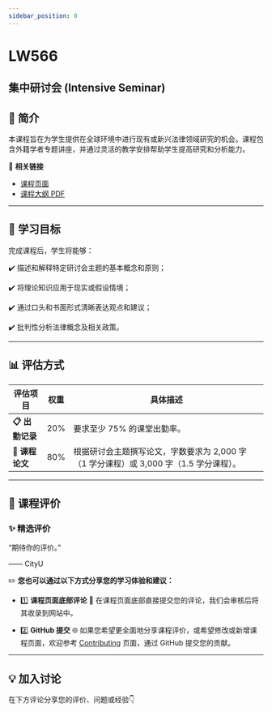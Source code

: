 ```yaml
---
sidebar_position: 0
---
```


# LW566
## 集中研讨会 (Intensive Seminar)

## **📘 简介**
本课程旨在为学生提供在全球环境中进行现有或新兴法律领域研究的机会。课程包含外籍学者专题讲座，并通过灵活的教学安排帮助学生提高研究和分析能力。

🔗 **相关链接**
- [课程页面](https://www.cityu.edu.hk/catalogue/pg/202425/course/LW566.htm)
- [课程大纲 PDF](https://www.cityu.edu.hk/catalogue/pg/202425/course/LW566.pdf)

---

## **🎯 学习目标**

完成课程后，学生将能够：

✔️ 描述和解释特定研讨会主题的基本概念和原则；

✔️ 将理论知识应用于现实或假设情境；

✔️ 通过口头和书面形式清晰表达观点和建议；

✔️ 批判性分析法律概念及相关政策。

---

## **📊 评估方式**

| **评估项目**         | **权重** | **具体描述**                                                                                       |
|---------------------|---------|---------------------------------------------------------------------------------------------------|
| **📋 出勤记录**       | 20%     | 要求至少 75% 的课堂出勤率。                                                                        |
| **📂 课程论文**       | 80%     | 根据研讨会主题撰写论文，字数要求为 2,000 字（1 学分课程）或 3,000 字（1.5 学分课程）。                    |

---

## **💬 课程评价**

### ✨ **精选评价**
<div className={commentStyles.commentBox}>
    <p className={commentStyles.commentText}>
        “期待你的评价。”
    </p>
    <p className={commentStyles.commentAuthor}>—— CityU</p>
</div>

✏️ **您也可以通过以下方式分享您的学习体验和建议：**

- 1️⃣ **课程页面底部评论**
💬 在课程页面底部直接提交您的评论，我们会审核后将其收录到网站中。

- 2️⃣ **GitHub 提交**
🌐 如果您希望更全面地分享课程评价，或希望修改或新增课程页面，欢迎参考 [Contributing](/contributing) 页面，通过 GitHub 提交您的贡献。

---

## **💡 加入讨论**

在下方评论分享您的评价、问题或经验👇
<Utterances />
